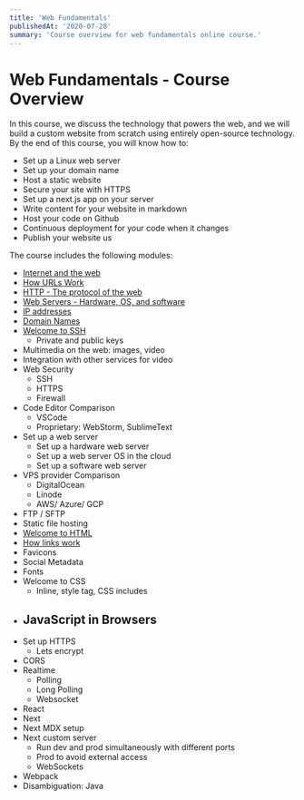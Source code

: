 ```yaml
---
title: 'Web Fundamentals'
publishedAt: '2020-07-28'
summary: 'Course overview for web fundamentals online course.'
---
```



# Web Fundamentals - Course Overview

In this course, we discuss the technology that powers the web, and we will build a custom website from scratch using entirely open-source technology. By the end of this course, you will know how to:

- Set up a Linux web server
- Set up your domain name
- Host a static website
- Secure your site with HTTPS
- Set up a next.js app on your server
- Write content for your website in markdown
- Host your code on Github
- Continuous deployment for your code when it changes
- Publish your website us


The course includes the following modules:

- [Internet and the web](/internet-web)
- [How URLs Work](/url-anatomy)
- [HTTP - The protocol of the web](/http)
- [Web Servers - Hardware, OS, and software](/web-servers)
- [IP addresses](/ip-addresses)
- [Domain Names](/domain-names)
- [Welcome to SSH](/welcome-to-ssh)
    - Private and public keys
- Multimedia on the web: images, video
- Integration with other services for video
- Web Security
    - SSH
    - HTTPS
    - Firewall
- Code Editor Comparison
    - VSCode
    - Proprietary: WebStorm, SublimeText
- Set up a web server
    - Set up a  hardware web server
    - Set up a web server OS in the cloud
    - Set up a software web server
- VPS provider Comparison
    - DigitalOcean
    - Linode
    - AWS/ Azure/ GCP
- FTP / SFTP
- Static file hosting
- [Welcome to HTML](/welcome-to-html)
- [How links work](/how-links-work)
- Favicons
- Social Metadata
- Fonts
- Welcome to CSS
    - Inline, style tag, CSS includes
- JavaScript in Browsers
    - 
- Set up HTTPS
    - Lets encrypt
- CORS
- Realtime
    - Polling
    - Long Polling
    - Websocket
- React
- Next
- Next MDX setup
- Next custom server
    - Run dev and prod simultaneously with different ports
    - Prod to avoid external access
    - WebSockets
- Webpack
- Disambiguation: Java
